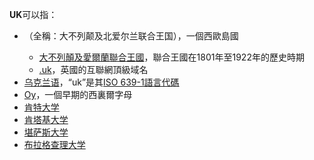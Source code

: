 '''UK'''可以指：
* {{UK}} （全稱：大不列颠及北爱尔兰联合王国），一個西歐島國
** [[大不列顛及愛爾蘭聯合王國|大不列顛及愛爾蘭聯合王國]]，聯合王國在1801年至1922年的歷史時期
** [[.uk|.uk]]，英國的互聯網頂級域名
* [[乌克兰语|乌克兰语]]，“uk”是其[[ISO_639-1代码表|ISO 639-1語言代碼]]
* [[Ѹ|Ѹ]]，一個早期的西裏爾字母
* [[肯特大学|肯特大学]]
* [[肯塔基大学|肯塔基大学]]
* [[堪萨斯大学|堪萨斯大学]]
* [[布拉格查理大学|布拉格查理大学]]

{{disambig|Cat=二字拉丁字母缩写消歧义}}